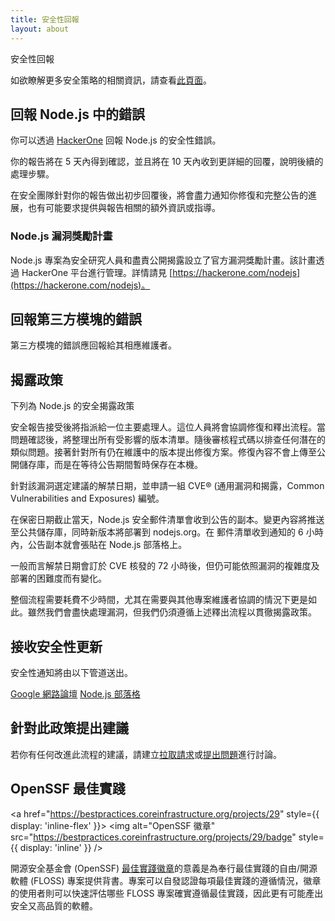 ```yaml
---
title: 安全性回報
layout: about
---
```


安全性回報

如欲瞭解更多安全策略的相關資訊，請查看[此頁面](https://github.com/nodejs/node/security/policy)。

## 回報 Node.js 中的錯誤

你可以透過 [HackerOne](https://hackerone.com/nodejs) 回報 Node.js 的安全性錯誤。

你的報告將在 5 天內得到確認，並且將在 10 天內收到更詳細的回覆，說明後續的處理步驟。

在安全團隊針對你的報告做出初步回覆後，將會盡力通知你修復和完整公告的進展，也有可能要求提供與報告相關的額外資訊或指導。

### Node.js 漏洞獎勵計畫

Node.js 專案為安全研究人員和盡責公開揭露設立了官方漏洞獎勵計畫。該計畫透過 HackerOne 平台進行管理。詳情請見 [https://hackerone.com/nodejs](https://hackerone.com/nodejs)。

## 回報第三方模塊的錯誤

第三方模塊的錯誤應回報給其相應維護者。

## 揭露政策

下列為 Node.js 的安全揭露政策

安全報告接受後將指派給一位主要處理人。這位人員將會協調修復和釋出流程。當問題確認後，將整理出所有受影響的版本清單。隨後審核程式碼以排查任何潛在的類似問題。接著針對所有仍在維護中的版本提出修復方案。修復內容不會上傳至公開儲存庫，而是在等待公告期間暫時保存在本機。

針對該漏洞選定建議的解禁日期，並申請一組 CVE® (通用漏洞和揭露，Common Vulnerabilities and Exposures) 編號。

在保密日期截止當天，Node.js 安全郵件清單會收到公告的副本。變更內容將推送至公共儲存庫，同時新版本將部署到 nodejs.org。在
郵件清單收到通知的 6 小時內，公告副本就會張貼在 Node.js 部落格上。

一般而言解禁日期會訂於 CVE 核發的 72 小時後，但仍可能依照漏洞的複雜度及部署的困難度而有變化。

整個流程需要耗費不少時間，尤其在需要與其他專案維護者協調的情況下更是如此。雖然我們會盡快處理漏洞，但我們仍須遵循上述釋出流程以貫徹揭露政策。

## 接收安全性更新

安全性通知將由以下管道送出。

[Google 網路論壇](https://groups.google.com/group/nodejs-sec)
[Node.js 部落格](/blog)

## 針對此政策提出建議

若你有任何改進此流程的建議，請建立[拉取請求](https://github.com/nodejs/nodejs.org)或[提出問題](https://github.com/nodejs/security-wg/issues/new)進行討論。

## OpenSSF 最佳實踐

<a href="https://bestpractices.coreinfrastructure.org/projects/29" style={{ display: 'inline-flex' }}>
<img alt="OpenSSF 徽章" src="https://bestpractices.coreinfrastructure.org/projects/29/badge" style={{ display: 'inline' }} />
</a>

開源安全基金會 (OpenSSF) [最佳實踐徽章](https://github.com/coreinfrastructure/best-practices-badge)的意義是為奉行最佳實踐的自由/開源軟體 (FLOSS) 專案提供背書。專案可以自發認證每項最佳實踐的遵循情況，徽章的使用者則可以快速評估哪些 FLOSS 專案確實遵循最佳實踐，因此更有可能產出安全又高品質的軟體。
